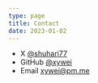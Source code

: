 ```yaml
---
type: page
title: Contact
date: 2023-01-02
---
```


- X [@shuhari77](https://x.com/shuhari77)
- GitHub [@xywei](https://github.com/xywei)
- Email xywei@pm.me
